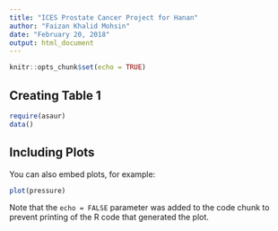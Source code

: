 ---
title: "ICES Prostate Cancer Project for Hanan"
author: "Faizan Khalid Mohsin"
date: "February 20, 2018"
output: html_document
---

```{r setup, include=FALSE}
knitr::opts_chunk$set(echo = TRUE)
```

## Creating Table 1


```{r Table 1}
require(asaur)
data()


```

## Including Plots

You can also embed plots, for example:

```{r pressure, echo=FALSE}
plot(pressure)
```

Note that the `echo = FALSE` parameter was added to the code chunk to prevent printing of the R code that generated the plot.
